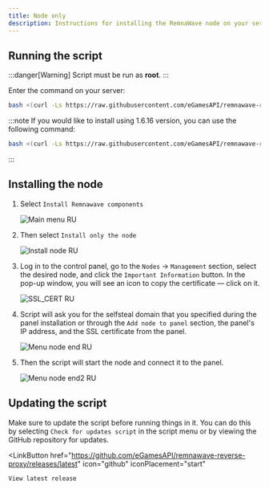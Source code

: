 ---
title: Node only
description: Instructions for installing the RemnaWave node on your server.
---


## Running the script

:::danger[Warning]
Script must be run as **root**.
:::

Enter the command on your server:

```bash
bash <(curl -Ls https://raw.githubusercontent.com/eGamesAPI/remnawave-reverse-proxy/refs/heads/main/install_remnawave.sh)
```

:::note
If you would like to install using 1.6.16 version, you can use the following command:

```bash
bash <(curl -Ls https://raw.githubusercontent.com/eGamesAPI/remnawave-reverse-proxy/refs/tags/v.1.7.5/install_remnawave.sh)
```
:::

## Installing the node

<Steps>

1. Select `Install Remnawave components`

    ![Main menu RU](https://raw.githubusercontent.com/eGamesAPI/remnawave-reverse-proxy/refs/heads/main/docs/src/assets/en/main_menu.png)

2. Then select `Install only the node`

    ![Install node RU](https://raw.githubusercontent.com/eGamesAPI/remnawave-reverse-proxy/refs/heads/main/docs/src/assets/en/install_node.png)

3. Log in to the control panel, go to the `Nodes` → `Management` section, select the desired node, and click the `Important Information` button. In the pop-up window, you will see an icon to copy the certificate — click on it.

    ![SSL_CERT RU](https://raw.githubusercontent.com/eGamesAPI/remnawave-reverse-proxy/refs/heads/main/docs/src/assets/en/ssl_cert.png)

4. Script will ask you for the selfsteal domain that you specified during the panel installation or through the `Add node to panel` section, the panel's IP address, and the SSL certificate from the panel.

    ![Menu node end RU](https://raw.githubusercontent.com/eGamesAPI/remnawave-reverse-proxy/refs/heads/main/docs/src/assets/en/menu_node_end.png)

5. Then the script will start the node and connect it to the panel.

    ![Menu node end2 RU](https://raw.githubusercontent.com/eGamesAPI/remnawave-reverse-proxy/refs/heads/main/docs/src/assets/en/menu_node_end2.png)

</Steps>

## Updating the script

Make sure to update the script before running things in it. You can do this by selecting `Check for updates script` in the script menu or by viewing the GitHub repository for updates.

<LinkButton
    href="https://github.com/eGamesAPI/remnawave-reverse-proxy/releases/latest"
    icon="github"
    iconPlacement="start"
>
    View latest release
</LinkButton>

